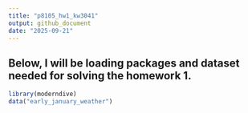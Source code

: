 ```yaml
---
title: "p8105_hw1_kw3041"
output: github_document
date: "2025-09-21"
---
```


## Below, I will be loading packages and dataset needed for solving the homework 1. 

```r
library(moderndive)
data("early_january_weather")
```

